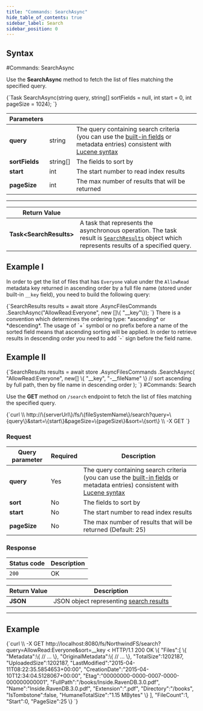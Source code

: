 ```yaml
---
title: "Commands: SearchAsync"
hide_table_of_contents: true
sidebar_label: Search
sidebar_position: 0
---
```





## Syntax
<LanguageSwitcher supportedLanguages={supportedLanguages} />
<LanguageContent language="csharp">
#Commands: SearchAsync

Use the **SearchAsync** method to fetch the list of files matching the specified query.



<TabItem value="search_1" label="search_1">
<CodeBlock language="csharp">
{`Task<SearchResults> SearchAsync(string query, string[] sortFields = null, int start = 0, int pageSize = 1024);
`}
</CodeBlock>
</TabItem>

| Parameters | | |
| ------------- | ------------- | ----- |
| **query** | string | The query containing search criteria (you can use the [built-in fields](../../../../indexing.mdx) or metadata entries) consistent with [Lucene syntax](http://lucene.apache.org/core/3_0_3/queryparsersyntax.html) |
| **sortFields** | string[] | The fields to sort by |
| **start** | int | The start number to read index results |
| **pageSize** | int | The max number of results that will be returned |

---

| Return Value | |
| ------------- | ------------- |
| **Task&lt;SearchResults&gt;** | A task that represents the asynchronous operation. The task result is [`SearchResults`](../../../../../glossary/search-results.mdx) object which represents results of a specified query. |

## Example I

In order to get the list of files that has `Everyone` value under the `AllowRead` metadata key returned in ascending order by a full file name (stored under built-in `__key` field), you need to build the following query:

<TabItem value="search_2" label="search_2">
<CodeBlock language="csharp">
{`SearchResults results = await store
	.AsyncFilesCommands
	.SearchAsync("AllowRead:Everyone", new []\{ "__key"\});
`}
</CodeBlock>
</TabItem>

<Admonition type="info" title="Results order" id="results-order" href="#results-order">
There is a convention which determines the ordering type: *ascending* or *descending*.
The usage of `+` symbol or no prefix before a name of the sorted field means that ascending sorting will be applied. In order to retrieve results in descending order you need to add `-` sign before the field name.
</Admonition>

## Example II

<TabItem value="search_3" label="search_3">
<CodeBlock language="csharp">
{`SearchResults results = await store
	.AsyncFilesCommands
	.SearchAsync(
		"AllowRead:Everyone", 
		new[] \{ "__key", "-__fileName" \} // sort ascending by full path, then by file name in descending order
	);
`}
</CodeBlock>
</TabItem>


</LanguageContent>
<LanguageContent language="http">
#Commands: Search

Use the **GET** method on `/search` endpoint to fetch the list of files matching the specified query.




<TabItem value="json" label="json">
<CodeBlock language="json">
{`curl \\
	http://\{serverUrl\}/fs/\{fileSystemName\}/search?query=\{query\}&start=\{start\}&pageSize=\{pageSize\}&sort=\{sort\}  \\
	-X GET
`}
</CodeBlock>
</TabItem>

### Request

| Query parameter | Required | Description |
| ------------- | -- | ---- |
| **query** | Yes | The query containing search criteria (you can use the [built-in fields](../../../../indexing.mdx) or metadata entries) consistent with [Lucene syntax](http://lucene.apache.org/core/3_0_3/queryparsersyntax.html) |
| **sort** | No | The fields to sort by |
| **start** | No | The start number to read index results |
| **pageSize** | No | The max number of results that will be returned  (Default: 25)|


### Response

| Status code | Description |
| ----------- | - |
| `200` | OK |

| Return Value | Description |
| ------------- | ------------- |
| **JSON** | JSON object representing [search results](../../../../../glossary/search-results.mdx)|

---

## Example

<TabItem value="json" label="json">
<CodeBlock language="json">
{`curl \\
	-X GET http://localhost:8080/fs/NorthwindFS/search?query=AllowRead:Everyone&sort=__key
< HTTP/1.1 200 OK
\{
    "Files":[
        \{
            "Metadata":\{
                // ...
            \},
            "OriginalMetadata":\{
                // ...
            \},
            "TotalSize":1202187,
            "UploadedSize":1202187,
            "LastModified":"2015-04-11T08:22:35.5854653+00:00",
            "CreationDate":"2015-04-10T12:34:04.5128067+00:00",
            "Etag":"00000000-0000-0007-0000-000000000001",
            "FullPath":"/books/Inside.RavenDB.3.0.pdf",
            "Name":"Inside.RavenDB.3.0.pdf",
            "Extension":".pdf",
            "Directory":"/books",
            "IsTombstone":false,
            "HumaneTotalSize":"1.15 MBytes"
        \}
    ],
    "FileCount":1,
    "Start":0,
    "PageSize":25
\}
`}
</CodeBlock>
</TabItem>

</LanguageContent>

<!---
- [Indexing](../../../../indexing)

-->